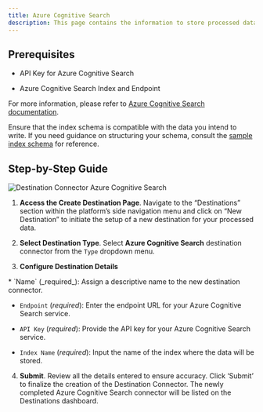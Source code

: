 ```yaml
---
title: Azure Cognitive Search 
description: This page contains the information to store processed data to Azure Cognitive Search.
---
```

## Prerequisites

*   API Key for Azure Cognitive Search
    
*   Azure Cognitive Search Index and Endpoint
    

For more information, please refer to [Azure Cognitive Search documentation](https://docs.microsoft.com/en-us/azure/search/).

<Warning>

Ensure that the index schema is compatible with the data you intend to write. If you need guidance on structuring your schema, consult the [sample index schema](/open-source/ingest/destination-connectors/azure-cognitive-search#sample-index-schema) for reference.
</Warning>
## Step-by-Step Guide

![Destination Connector Azure Cognitive Search](/img/platform/Destination-Azure-Cognitive-Search.png)

1.  **Access the Create Destination Page**. Navigate to the “Destinations” section within the platform’s side navigation menu and click on “New Destination” to initiate the setup of a new destination for your processed data.
    
2.  **Select Destination Type**. Select **Azure Cognitive Search** destination connector from the `Type` dropdown menu.
    
3.  **Configure Destination Details**
    
<Note>
*   `Name` (_required_): Assign a descriptive name to the new destination connector.
    
*   `Endpoint` (_required_): Enter the endpoint URL for your Azure Cognitive Search service.
    
*   `API Key` (_required_): Provide the API key for your Azure Cognitive Search service.
    
*   `Index Name` (_required_): Input the name of the index where the data will be stored.
</Note> 

4.  **Submit**. Review all the details entered to ensure accuracy. Click ‘Submit’ to finalize the creation of the Destination Connector. The newly completed Azure Cognitive Search connector will be listed on the Destinations dashboard.